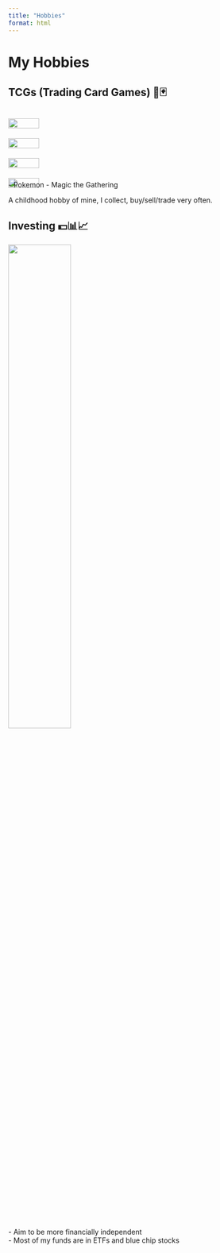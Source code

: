 ```yaml
---
title: "Hobbies"
format: html
---
```


# My Hobbies

## TCGs (Trading Card Games) 🎴🃏️

<div style="display: grid; grid-template-columns: repeat(2, 1fr); gap: 10px;">
![](https://scontent-sin6-4.xx.fbcdn.net/v/t39.30808-6/458284222_7693506324083310_4191703775855618337_n.jpg?stp=cp6_dst-jpg_s2048x2048_tt6&_nc_cat=103&ccb=1-7&_nc_sid=cc71e4&_nc_ohc=bQxM5noLIS4Q7kNvgHvZBUr&_nc_zt=23&_nc_ht=scontent-sin6-4.xx&_nc_gid=AIl-Khg6lyU8UsXvyKK8tsF&oh=00_AYBslSHnPN2zQdMZM9UDQbIajLr61paTirXxEwD4qCTt4w&oe=678BA10D){width=50%}
![](https://scontent-sin6-4.xx.fbcdn.net/v/t39.30808-6/471024733_8396376103796325_3230912767090931855_n.jpg?stp=cp6_dst-jpg_p960x960_tt6&_nc_cat=101&ccb=1-7&_nc_sid=833d8c&_nc_ohc=CYHfSI7OKrUQ7kNvgEg3tLC&_nc_zt=23&_nc_ht=scontent-sin6-4.xx&_nc_gid=APFpbA2lLLDup4feTYoKtut&oh=00_AYAksyxi58m_yU-JHyaXT_HyP4ru0hfPGaEd3-pQ96LCDA&oe=678BB686){width=50%}
![](https://scontent-sin6-3.xx.fbcdn.net/v/t39.30808-6/471159071_8396371970463405_1029723555840187877_n.jpg?stp=dst-jpg_s1080x2048_tt6&_nc_cat=110&ccb=1-7&_nc_sid=833d8c&_nc_ohc=0-b3vdM-k1kQ7kNvgFm_AhY&_nc_zt=23&_nc_ht=scontent-sin6-3.xx&_nc_gid=APFpbA2lLLDup4feTYoKtut&oh=00_AYDJY6n_YOiuSQB1Tqlx5wj9lQfmwhzoNBbjrNkpw4z7zg&oe=678BC8F7){width=50%}
![](https://scontent-sin6-4.xx.fbcdn.net/v/t39.30808-6/458412232_7693467547420521_7992492657370974233_n.jpg?_nc_cat=103&ccb=1-7&_nc_sid=833d8c&_nc_ohc=dHlcPeOjaNQQ7kNvgEqRnMP&_nc_zt=23&_nc_ht=scontent-sin6-4.xx&_nc_gid=AIl-Khg6lyU8UsXvyKK8tsF&oh=00_AYANvKUI9VtzU6gQhQtfTmxRh9kbXQcVfkk1E0s5TpY2Fw&oe=678BC3C4){width=50%}
</div>
<br>
- Pokemon
- Magic the Gathering

A childhood hobby of mine, I collect, buy/sell/trade very often.

## Investing 💵📊📈
![](https://academy.education.investing.com/wp-content/uploads/2022/03/how-to-invest-in-stocks-scaled.jpg){width=50%}

<br>
- Aim to be more financially independent
<br>
- Most of my funds are in ETFs and blue chip stocks